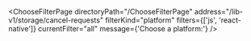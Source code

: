 

<ChooseFilterPage
  directoryPath="/ChooseFilterPage"
  address="/lib-v1/storage/cancel-requests"
  filterKind="platform"
  filters={['js', 'react-native']}
  currentFilter="all"
  message={'Choose a platform:'}
/>

